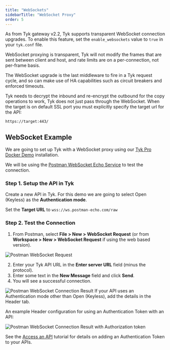 ```yaml
---
title: "WebSockets"
sidebarTitle: "WebSocket Proxy"
order: 5
---
```


As from Tyk gateway v2.2, Tyk supports transparent WebSocket connection upgrades. To enable this feature, set the `enable_websockets` value to `true` in your `tyk.conf` file.

WebSocket proxying is transparent, Tyk will not modify the frames that are sent between client and host, and rate limits are on a per-connection, not per-frame basis.

The WebSocket upgrade is the last middleware to fire in a Tyk request cycle, and so can make use of HA capabilities such as circuit breakers and enforced timeouts.

Tyk needs to decrypt the inbound and re-encrypt the outbound for the copy operations to work, Tyk does not just pass through the WebSocket. When the target is on default SSL port you must explicitly specify the target url for the API:

```{.copyWrapper}
https://target:443/
```

## WebSocket Example

We are going to set up Tyk with a WebSocket proxy using our [Tyk Pro Docker Demo](https://github.com/TykTechnologies/tyk-pro-docker-demo) installation.

We will be using the [Postman WebSocket Echo Service](https://blog.postman.com/introducing-postman-websocket-echo-service/) to test the connection.

### Step 1. Setup the API in Tyk

Create a new API in Tyk. For this demo we are going to select Open (Keyless) as the **Authentication mode**.

Set the **Target URL** to `wss://ws.postman-echo.com/raw`


### Step 2. Test the Connection

1. From Postman, select **File > New > WebSocket Request** (or from **Workspace > New > WebSocket Request** if using the web based version).

<img src="/img/dashboard/system-management/postman-websocket-request.png" alt="Postman WebSocket Request" />

2. Enter your Tyk API URL in the **Enter server URL** field (minus the protocol).
3. Enter some text in the **New Message** field and click **Send**.
4. You will see a successful connection.

<img src="/img/dashboard/system-management/postman-websocket-test.png" alt="Postman WebSocket Connection Result" />


<Note>
If your API uses an Authentication mode other than Open (Keyless), add the details in the Header tab.
</Note>


An example Header configuration for using an Authentication Token with an API:

<img src="/img/dashboard/system-management/websocket-auth-token.png" alt="Postman WebSocket Connection Result with Authorization token" />

See the [Access an API](/5.6/getting-started/create-api-key) tutorial for details on adding an Authentication Token to your APIs.